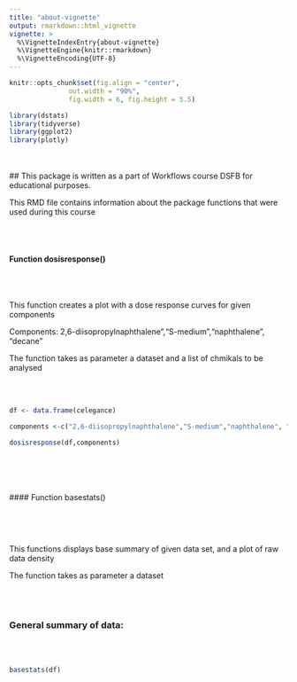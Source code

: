 ```yaml
---
title: "about-vignette"
output: rmarkdown::html_vignette
vignette: >
  %\VignetteIndexEntry{about-vignette}
  %\VignetteEngine{knitr::rmarkdown}
  %\VignetteEncoding{UTF-8}
---
```


```r
knitr::opts_chunk$set(fig.align = "center", 
               out.width = "90%",
               fig.width = 6, fig.height = 5.5)
```



```r
library(dstats)
library(tidyverse)
library(ggplot2)
library(plotly)
```

</br></br>
## This package is written as a part of Workflows course  DSFB for educational purposes. 

<p> This RMD file contains information about the package functions that were used during this course </p>
</br></br>

####  Function dosisresponse()
</br></br>
<p> This function creates a plot with a dose response curves for given components </p> 
<p> Components: 2,6-diisopropylnaphthalene","S-medium","naphthalene", "decane"  </p>
<p> The function takes as parameter a dataset and a list of chmikals to be analysed </p>

</br></br>

```r



df <- data.frame(celegance)

components <-c("2,6-diisopropylnaphthalene","S-medium","naphthalene", "decane")

dosisresponse(df,components)


```
</br></br>
</br></br>
####  Function basestats()

</br>

</br>
<p> This functions displays base summary of given data set, and a plot of raw data density  </p>
<p> The function takes as parameter a dataset  </p>


</br></br>

### General summary of data:

</br></br>
```r
basestats(df)
```

